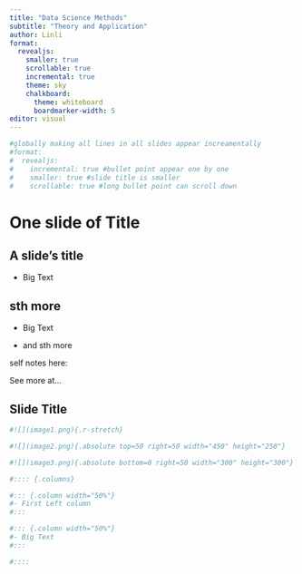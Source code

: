 ```yaml
---
title: "Data Science Methods"
subtitle: "Theory and Application"
author: Linli
format: 
  revealjs:
    smaller: true
    scrollable: true
    incremental: true
    theme: sky
    chalkboard: 
      theme: whiteboard
      boardmarker-width: 5
editor: visual
---
```


```r
#globally making all lines in all slides appear increamentally
#format: 
#  revealjs:
#    incremental: true #bullet point appear one by one
#    smaller: true #slide title is smaller
#    scrollable: true #long bullet point can scroll down
```

# One slide of Title

## A slide's title {auto-animate=true}

::: {.r-fit-text}
- Big Text
:::

## sth more {auto-animate=true}

- Big Text

::: {.fragment .highlight-blue}
- and sth more
:::




::: {.notes}
self notes here: 
:::

::: aside
See more at...
:::

## Slide Title {visibility="hidden"}

```r
#![](image1.png){.r-stretch}

#![](image2.png){.absolute top=50 right=50 width="450" height="250"}

#![](image3.png){.absolute bottom=0 right=50 width="300" height="300"}
```

```r
#:::: {.columns}

#::: {.column width="50%"}
#- First Left column
#:::

#::: {.column width="50%"}
#- Big Text
#:::

#::::
```


